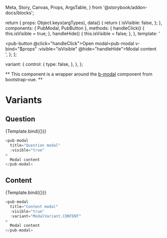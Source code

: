  Meta,
  Story,
  Canvas,
  Props,
  ArgsTable,
} from '@storybook/addon-docs/blocks';

<Meta title="pub-modal" component={PubModal} />

  return {
    props: Object.keys(argTypes),
    data() {
      return {
        isVisible: false,
      };
    },
    components: { PubModal, PubButton },
    methods: {
      handleClick() {
        this.isVisible = true;
      },
      handleHide() {
        this.isVisible = false;
      },
    },
    template:
      '<div><pub-button @click="handleClick">Open modal</pub-button><pub-modal v-bind="$props" :visible="isVisible" @hide="handleHide">Modal content</pub-modal></div>',
  };
};

  variant: {
    control: {
      type: false,
    },
  },
};

**
This component is a wrapper around the [b-modal](https://bootstrap-vue.org/docs/components/modal) component from bootstrap-vue.
**

# Variants

## Question

<Canvas>
  <Story
    name="Question"
    args={{
      title: 'Question modal',
      variant: ModalVariant.QUESTION,
    }}
    argTypes={commonArgTypes}
  >
    {Template.bind({})}
  </Story>
</Canvas>

```javascript
<pub-modal
  title="Question modal"
  :visible="true"
>
  Modal content
</pub-modal>
```

<ArgsTable story="Question" />

## Content

<Canvas>
  <Story
    name="Content"
    args={{
      title: 'Content modal',
      variant: ModalVariant.CONTENT,
    }}
    argTypes={commonArgTypes}
  >
    {Template.bind({})}
  </Story>
</Canvas>

```javascript
<pub-modal
  title="Content modal"
  :visible="true"
  :variant="ModalVariant.CONTENT"
>
  Modal content
</pub-modal>
```

<ArgsTable story="Content" />
